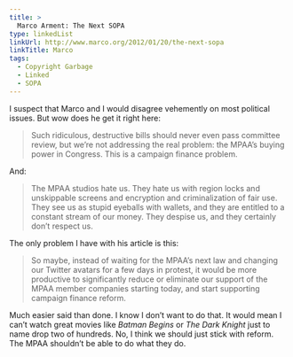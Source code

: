 ```yaml
---
title: >
  Marco Arment: The Next SOPA
type: linkedList
linkUrl: http://www.marco.org/2012/01/20/the-next-sopa
linkTitle: Marco
tags:
  - Copyright Garbage
  - Linked
  - SOPA
---
```


I suspect that Marco and I would disagree vehemently on most political issues. But wow does he get it right here:

> Such ridiculous, destructive bills should never even pass committee review, but we’re not addressing the real problem: the MPAA’s buying power in Congress. This is a campaign finance problem.

And:

> The MPAA studios hate us. They hate us with region locks and unskippable screens and encryption and criminalization of fair use. They see us as stupid eyeballs with wallets, and they are entitled to a constant stream of our money. They despise us, and they certainly don’t respect us.

The only problem I have with his article is this:

> So maybe, instead of waiting for the MPAA’s next law and changing our Twitter avatars for a few days in protest, it would be more productive to significantly reduce or eliminate our support of the MPAA member companies starting today, and start supporting campaign finance reform.

Much easier said than done. I know I don’t want to do that. It would mean I can’t watch great movies like _Batman Begins_ or _The Dark Knight_ just to name drop two of hundreds. No, I think we should just stick with reform. The MPAA shouldn’t be able to do what they do.
